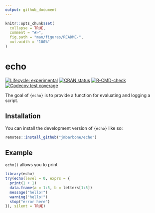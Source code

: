 ```yaml
---
output: github_document
---
```


<!-- README.md is generated from README.Rmd. Please edit that file -->

```r
knitr::opts_chunk$set(
  collapse = TRUE,
  comment = "#>",
  fig.path = "man/figures/README-",
  out.width = "100%"
)
```

# echo

<!-- badges: start -->
[![Lifecycle: experimental](https://img.shields.io/badge/lifecycle-experimental-orange.svg)](https://lifecycle.r-lib.org/articles/stages.html#experimental)
[![CRAN status](https://www.r-pkg.org/badges/version/echo)](https://CRAN.R-project.org/package=echo)
[![R-CMD-check](https://github.com/jmbarbone/echo/actions/workflows/R-CMD-check.yaml/badge.svg)](https://github.com/jmbarbone/echo/actions/workflows/R-CMD-check.yaml)
[![Codecov test coverage](https://codecov.io/gh/jmbarbone/echo/branch/main/graph/badge.svg)](https://app.codecov.io/gh/jmbarbone/echo?branch=main)
<!-- badges: end -->

The goal of `{echo}` is to provide a function for evaluating and logging a script.

## Installation

You can install the development version of `{echo}` like so:

``` r
remotes::install_github("jmbarbone/echo")
```

## Example

`echo()` allows you to print 

```r
library(echo)
try(echo(level = 0, exprs = {
  print(1 + 1)
  data.frame(a = 1:5, b = letters[1:5])
  message("hello!")
  warning("hello!")
  stop("error here")
}), silent = TRUE)
```

